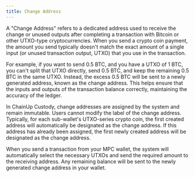 ```yaml
---
title: Change Address
---
```


A "Change Address" refers to a dedicated address used to receive the change or unused outputs after completing a transaction with Bitcoin or other UTXO-type cryptocurrencies. When you send a crypto coin payment, the amount you send typically doesn't match the exact amount of a single input (or unused transaction output, UTXO) that you use in the transaction.

For example, if you want to send 0.5 BTC, and you have a UTXO of 1 BTC, you can't split that UTXO directly, send 0.5 BTC, and keep the remaining 0.5 BTC in the same UTXO. Instead, the excess 0.5 BTC will be sent to a newly generated address, known as the change address. This helps ensure that the inputs and outputs of the transaction balance correctly, maintaining the accuracy of the ledger.

In ChainUp Custody, change addresses are assigned by the system and remain immutable. Users cannot modify the label of the change address. Typically, for each sub-wallet's UTXO-series crypto coin, the first created address will automatically be designated as the change address. If this address has already been assigned, the first newly created address will be designated as the change address.

When you send a transaction from your MPC wallet, the system will automatically select the necessary UTXOs and send the required amount to the receiving address. Any remaining balance will be sent to the newly generated change address in your wallet.

